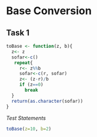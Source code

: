 # Base Conversion

## Task 1

```r
toBase <- function(z, b){
  z<- z
  sofar<-c()
   repeat{
     r<- z%%b
     sofar<-c(r, sofar)
     z<- (z-r)/b
     if (z==0)
       break
  }
  return(as.character(sofar))
}
```

*Test Statements*
```r
toBase(z=10, b=2)
```
